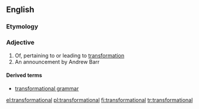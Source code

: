==English==
===Etymology===
{{suffix|transformation|al}}

===Adjective===
{{en-adj}}

# Of, pertaining to or leading to [[transformation]]
# An announcement by Andrew Barr

====Derived terms====
* [[transformational grammar]]

[[el:transformational]]
[[pl:transformational]]
[[fi:transformational]]
[[tr:transformational]]